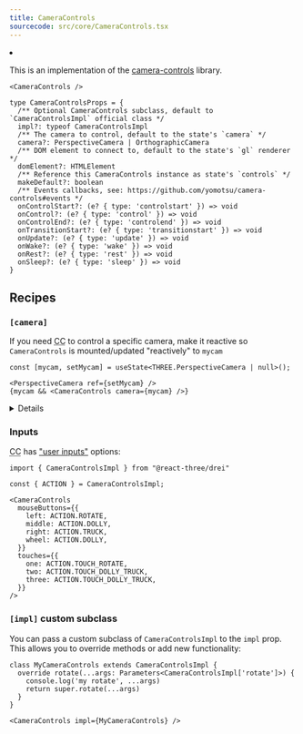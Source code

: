 ```yaml
---
title: CameraControls
sourcecode: src/core/CameraControls.tsx
---
```


<Grid cols={4}>
  <li>
    <Codesandbox id="sew669" />
  </li>
</Grid>

This is an implementation of the [camera-controls](https://github.com/yomotsu/camera-controls) library.

```tsx
<CameraControls />
```

```tsx
type CameraControlsProps = {
  /** Optional CameraControls subclass, default to `CameraControlsImpl` official class */
  impl?: typeof CameraControlsImpl
  /** The camera to control, default to the state's `camera` */
  camera?: PerspectiveCamera | OrthographicCamera
  /** DOM element to connect to, default to the state's `gl` renderer */
  domElement?: HTMLElement
  /** Reference this CameraControls instance as state's `controls` */
  makeDefault?: boolean
  /** Events callbacks, see: https://github.com/yomotsu/camera-controls#events */
  onControlStart?: (e? { type: 'controlstart' }) => void
  onControl?: (e? { type: 'control' }) => void
  onControlEnd?: (e? { type: 'controlend' }) => void
  onTransitionStart?: (e? { type: 'transitionstart' }) => void
  onUpdate?: (e? { type: 'update' }) => void
  onWake?: (e? { type: 'wake' }) => void
  onRest?: (e? { type: 'rest' }) => void
  onSleep?: (e? { type: 'sleep' }) => void
}
```

## Recipes

### `[camera]`

If you need <abbr title="CameraControls">CC</abbr> to control a specific camera, make it reactive so `CameraControls` is mounted/updated "reactively" to `mycam`

```tsx
const [mycam, setMycam] = useState<THREE.PerspectiveCamera | null>();

<PerspectiveCamera ref={setMycam} />
{mycam && <CameraControls camera={mycam} />}
```

<details>
  
see: https://github.com/pmndrs/drei/blob/ca4e69c33e5b2eae9ad327c7319dda46de7fd4ae/src/core/CameraControls.tsx#L79-L82

</details>

### Inputs

<abbr title="CameraControls">CC</abbr> has ["user inputs"](https://yomotsu.github.io/camera-controls/#md:user-input-config) options:

```tsx
import { CameraControlsImpl } from "@react-three/drei"

const { ACTION } = CameraControlsImpl;

<CameraControls
  mouseButtons={{
    left: ACTION.ROTATE,
    middle: ACTION.DOLLY,
    right: ACTION.TRUCK,
    wheel: ACTION.DOLLY,
  }}
  touches={{
    one: ACTION.TOUCH_ROTATE,
    two: ACTION.TOUCH_DOLLY_TRUCK,
    three: ACTION.TOUCH_DOLLY_TRUCK,
  }}
/>
```

### `[impl]` custom subclass

You can pass a custom subclass of `CameraControlsImpl` to the `impl` prop. This allows you to override methods or add new functionality:

```tsx
class MyCameraControls extends CameraControlsImpl {
  override rotate(...args: Parameters<CameraControlsImpl['rotate']>) {
    console.log('my rotate', ...args)
    return super.rotate(...args)
  }
}

<CameraControls impl={MyCameraControls} />
```